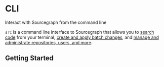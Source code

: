# CLI

<p className="subtitle">Interact with Sourcegraph from the command line</p>

`src` is a command line interface to Sourcegraph that allows you to <a href="/code_search">search code</a> from your terminal, <a href="/batch_changes">create and apply batch changes</a>, and <a href="/admin">manage and administrate repositories, users, and more</a>.

## Getting Started

<QuickLinks>
<QuickLink title="Quickstart" icon='lightbulb' href="./cli/quickstart" description="Learn about src in minutes." />
<QuickLink title="Command reference" icon='installation' href="./cli/references" description="Check the commands available in src and their flags." />
<QuickLink title="Create a batch change" icon='presets' href="/batch_changes/quickstart" description="src is the gateway to Sourcegraph's batch change functionality: find out how to create a batch change with it in less than 10 minutes." />
</QuickLinks>
